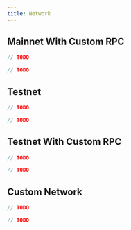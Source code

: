 ```yaml
---
title: Network
---
```




## Mainnet With Custom RPC



<!-- embedme network-mainnet-with-url.beacon.ts -->

```ts live
// TODO
```

<!-- embedme network-mainnet-with-url.taquito.ts -->

```ts live
// TODO
```



## Testnet



<!-- embedme network-edonet.beacon.ts -->

```ts live
// TODO
```

<!-- embedme network-edonet.taquito.ts -->

```ts live
// TODO
```



## Testnet With Custom RPC



<!-- embedme network-edonet-with-url.beacon.ts -->

```ts live
// TODO
```

<!-- embedme network-edonet-with-url.taquito.ts -->

```ts live
// TODO
```



## Custom Network



<!-- embedme network-custom-network.beacon.ts -->

```ts live
// TODO
```

<!-- embedme network-custom-network.taquito.ts -->

```ts live
// TODO
```


